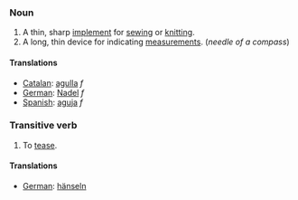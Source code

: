 ===Noun===

#A thin, sharp [[implement]] for [[sew]]ing or [[knit]]ting.
#A long, thin device for indicating [[measurement]]s. (''needle of a compass'')

==== Translations ====
*[[Catalan]]: [[agulla]] ''f''
*[[German]]: [[Nadel]] ''f''
*[[Spanish]]: [[aguja]] ''f''

===Transitive verb===

#To [[tease]].

====Translations====
*[[German]]: [[hänseln]]